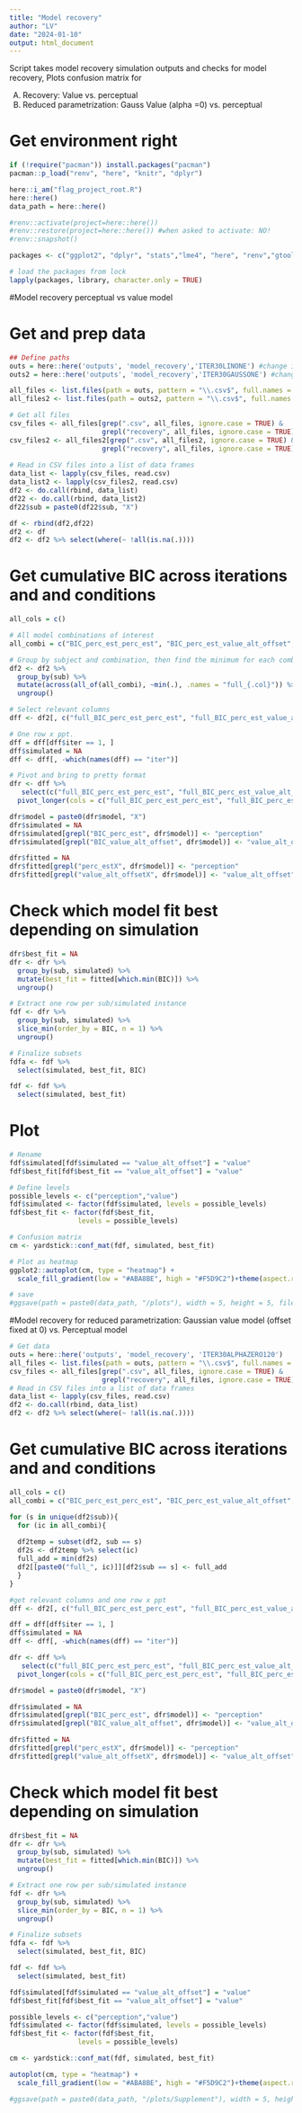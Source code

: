 ```yaml
---
title: "Model recovery"
author: "LV"
date: "2024-01-10"
output: html_document
---
```


Script takes model recovery simulation outputs and checks for model recovery, 
Plots confusion matrix for

A) Recovery: Value vs. perceptual 
B) Reduced parametrization: Gauss Value (alpha =0) vs. perceptual 

# Get environment right
```r
if (!require("pacman")) install.packages("pacman")
pacman::p_load("renv", "here", "knitr", "dplyr")

here::i_am("flag_project_root.R")
here::here()
data_path = here::here()

#renv::activate(project=here::here())
#renv::restore(project=here::here()) #when asked to activate: NO!
#renv::snapshot()

packages <- c("ggplot2", "dplyr", "stats","lme4", "here", "renv","gtools", "see","plotrix","modelbased","emmeans", "performance", "tidyverse", "ggsignif","broom","quickpsy", "ggpubr", "performance","glmmTMB", "loo", "bayesplot","rlang","bayestestR", "rstan","brms","tidybayes","sjPlot","sjmisc","yardstick","effectsize","datawizard","esc","grid","lsr","gridExtra")

# load the packages from lock 
lapply(packages, library, character.only = TRUE)
```


#Model recovery perceptual vs value model 

# Get and prep data
```r
## Define paths 
outs = here::here('outputs', 'model_recovery','ITER30LINONE') #change in bounds
outs2 = here::here('outputs', 'model_recovery','ITER30GAUSSONE') #change in bounds

all_files <- list.files(path = outs, pattern = "\\.csv$", full.names = TRUE)
all_files2 <- list.files(path = outs2, pattern = "\\.csv$", full.names = TRUE)

# Get all files
csv_files <- all_files[grep(".csv", all_files, ignore.case = TRUE) &
                       grepl("recovery", all_files, ignore.case = TRUE)]
csv_files2 <- all_files2[grep(".csv", all_files2, ignore.case = TRUE) &
                       grepl("recovery", all_files, ignore.case = TRUE)]
  
# Read in CSV files into a list of data frames
data_list <- lapply(csv_files, read.csv)
data_list2 <- lapply(csv_files2, read.csv)
df2 <- do.call(rbind, data_list)
df22 <- do.call(rbind, data_list2)
df22$sub = paste0(df22$sub, "X")

df <- rbind(df2,df22)
df2 <- df
df2 <- df2 %>% select(where(~ !all(is.na(.))))
```

# Get cumulative BIC across iterations and and conditions
```r
all_cols = c()

# All model combinations of interest
all_combi = c("BIC_perc_est_perc_est", "BIC_perc_est_value_alt_offset", "BIC_perc_est_full_alt_offset_gen", "BIC_value_alt_offset_perc_est", "BIC_value_alt_offset_value_alt_offset", "BIC_value_alt_offset_full_alt_offset_gen", "BIC_full_alt_offset_gen_perc_est", "BIC_full_alt_offset_gen_value_alt_offset", "BIC_full_alt_offset_gen_full_alt_offset_gen", "BIC_perc_est_ns2", "BIC_value_alt_offset_ns2", "BIC_full_alt_offset_gen_ns2", "BIC_ns2_ns2", "BIC_ns2_value_alt_offset", "BIC_ns2_full_alt_offset_gen","BIC_ns2_perc_est")

# Group by subject and combination, then find the minimum for each combination
df2 <- df2 %>%
  group_by(sub) %>%
  mutate(across(all_of(all_combi), ~min(.), .names = "full_{.col}")) %>%
  ungroup()

# Select relevant columns
dff <- df2[, c("full_BIC_perc_est_perc_est", "full_BIC_perc_est_value_alt_offset", "full_BIC_value_alt_offset_perc_est", "full_BIC_value_alt_offset_value_alt_offset","sub","iter")] 

# One row x ppt.
dff = dff[dff$iter == 1, ]
dff$simulated = NA
dff <- dff[, -which(names(dff) == "iter")]

# Pivot and bring to pretty format
dfr <- dff %>%
   select(c("full_BIC_perc_est_perc_est", "full_BIC_perc_est_value_alt_offset", "full_BIC_value_alt_offset_perc_est", "full_BIC_value_alt_offset_value_alt_offset","sub")) %>%
  pivot_longer(cols = c("full_BIC_perc_est_perc_est", "full_BIC_perc_est_value_alt_offset", "full_BIC_value_alt_offset_perc_est", "full_BIC_value_alt_offset_value_alt_offset"), names_to = "model", values_to = "BIC") 

dfr$model = paste0(dfr$model, "X")
dfr$simulated = NA
dfr$simulated[grepl("BIC_perc_est", dfr$model)] <- "perception"
dfr$simulated[grepl("BIC_value_alt_offset", dfr$model)] <- "value_alt_offset"

dfr$fitted = NA
dfr$fitted[grepl("perc_estX", dfr$model)] <- "perception"
dfr$fitted[grepl("value_alt_offsetX", dfr$model)] <- "value_alt_offset"
```


# Check which model fit best depending on simulation
```r
dfr$best_fit = NA
dfr <- dfr %>%
  group_by(sub, simulated) %>%
  mutate(best_fit = fitted[which.min(BIC)]) %>%
  ungroup()

# Extract one row per sub/simulated instance
fdf <- dfr %>%
  group_by(sub, simulated) %>%
  slice_min(order_by = BIC, n = 1) %>%
  ungroup()

# Finalize subsets
fdfa <- fdf %>%
  select(simulated, best_fit, BIC)

fdf <- fdf %>%
  select(simulated, best_fit)
```


# Plot
```r
# Rename
fdf$simulated[fdf$simulated == "value_alt_offset"] = "value"
fdf$best_fit[fdf$best_fit == "value_alt_offset"] = "value"

# Define levels
possible_levels <- c("perception","value")
fdf$simulated <- factor(fdf$simulated, levels = possible_levels)
fdf$best_fit <- factor(fdf$best_fit,
                 levels = possible_levels)

# Confusion matrix
cm <- yardstick::conf_mat(fdf, simulated, best_fit)

# Plot as heatmap 
ggplot2::autoplot(cm, type = "heatmap") +
  scale_fill_gradient(low = "#ABA8BE", high = "#F5D9C2")+theme(aspect.ratio = 1)+xlab("true model")+ylab("recovered model")+theme(text = element_text(size = 20))

# save
#ggsave(path = paste0(data_path, "/plots"), width = 5, height = 5, filename = 'modelrec.png', device='png', dpi=700) 
```





#Model recovery for reduced parametrization: Gaussian value model (offset fixed at 0) vs. Perceptual model 

```r
# Get data 
outs = here::here('outputs', 'model_recovery', 'ITER30ALPHAZERO120')
all_files <- list.files(path = outs, pattern = "\\.csv$", full.names = TRUE)
csv_files <- all_files[grep(".csv", all_files, ignore.case = TRUE) &
                       grepl("recovery", all_files, ignore.case = TRUE)]
# Read in CSV files into a list of data frames
data_list <- lapply(csv_files, read.csv)
df2 <- do.call(rbind, data_list)
df2 <- df2 %>% select(where(~ !all(is.na(.))))
```


# Get cumulative BIC across iterations and and conditions
```r
all_cols = c()
all_combi = c("BIC_perc_est_perc_est", "BIC_perc_est_value_alt_offset", "BIC_value_alt_offset_perc_est", "BIC_value_alt_offset_value_alt_offset")

for (s in unique(df2$sub)){
  for (ic in all_combi){
    
  df2temp = subset(df2, sub == s)
  df2s <- df2temp %>% select(ic)
  full_add = min(df2s)
  df2[[paste0("full_", ic)]][df2$sub == s] <- full_add
  }
}

#get relevant columns and one row x ppt
dff <- df2[, c("full_BIC_perc_est_perc_est", "full_BIC_perc_est_value_alt_offset", "full_BIC_value_alt_offset_perc_est", "full_BIC_value_alt_offset_value_alt_offset","sub","iter")] 

dff = dff[dff$iter == 1, ]
dff$simulated = NA
dff <- dff[, -which(names(dff) == "iter")]

dfr <- dff %>%
   select(c("full_BIC_perc_est_perc_est", "full_BIC_perc_est_value_alt_offset", "full_BIC_value_alt_offset_perc_est", "full_BIC_value_alt_offset_value_alt_offset","sub")) %>%
  pivot_longer(cols = c("full_BIC_perc_est_perc_est", "full_BIC_perc_est_value_alt_offset", "full_BIC_value_alt_offset_perc_est", "full_BIC_value_alt_offset_value_alt_offset"), names_to = "model", values_to = "BIC") 

dfr$model = paste0(dfr$model, "X")

dfr$simulated = NA
dfr$simulated[grepl("BIC_perc_est", dfr$model)] <- "perception"
dfr$simulated[grepl("BIC_value_alt_offset", dfr$model)] <- "value_alt_offset"

dfr$fitted = NA
dfr$fitted[grepl("perc_estX", dfr$model)] <- "perception"
dfr$fitted[grepl("value_alt_offsetX", dfr$model)] <- "value_alt_offset"
```


# Check which model fit best depending on simulation
```r
dfr$best_fit = NA
dfr <- dfr %>%
  group_by(sub, simulated) %>%
  mutate(best_fit = fitted[which.min(BIC)]) %>%
  ungroup()

# Extract one row per sub/simulated instance
fdf <- dfr %>%
  group_by(sub, simulated) %>%
  slice_min(order_by = BIC, n = 1) %>%
  ungroup()

# Finalize subsets
fdfa <- fdf %>%
  select(simulated, best_fit, BIC)

fdf <- fdf %>%
  select(simulated, best_fit)
```




```r
fdf$simulated[fdf$simulated == "value_alt_offset"] = "value"
fdf$best_fit[fdf$best_fit == "value_alt_offset"] = "value"

possible_levels <- c("perception","value")
fdf$simulated <- factor(fdf$simulated, levels = possible_levels)
fdf$best_fit <- factor(fdf$best_fit,
                 levels = possible_levels)

cm <- yardstick::conf_mat(fdf, simulated, best_fit)

autoplot(cm, type = "heatmap") +
  scale_fill_gradient(low = "#ABA8BE", high = "#F5D9C2")+theme(aspect.ratio = 1)+xlab("true model")+ylab("recovered model")+theme(text = element_text(size = 20))

#ggsave(path = paste0(data_path, "/plots/Supplement"), width = 5, height = 5, filename = 'modelrecalpha0.png', device='png', dpi=700) 
```
